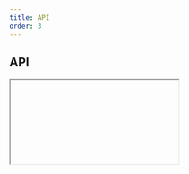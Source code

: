 ```yaml
---
title: API
order: 3
---
```



## API

<Iframe url="/apis/ec/Tabs.html" />

## Setup

There are 2 ways to initialise the component.

### Automatic

Add `data-ecl-auto-init="Tabs"` attribute to component's markup:

```html
<div class="ecl-tabs" data-ecl-tabs data-ecl-auto-init="Tabs">...</div>
```

Use the `ECL` library's `autoInit()` (`ECL.autoInit()`) when your page is ready or other custom event you want to hook onto.

### Manual

Get target element, create an instance and invoke `init()`.

Given you have 1 element with an attribute `data-ecl-tabs` on the page:

```js
var elt = document.querySelector('[data-ecl-tabs]');
var tabs = new ECL.Tabs(elt);
tabs.init();
```
